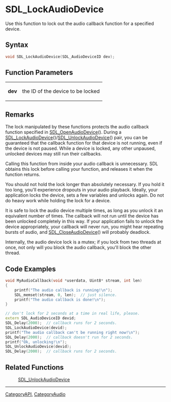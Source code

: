 = SDL_LockAudioDevice =

Use this function to lock out the audio callback function for a specified device.

== Syntax ==

<syntaxhighlight lang='c'>
void SDL_LockAudioDevice(SDL_AudioDeviceID dev);
</syntaxhighlight>

== Function Parameters ==

{|
|'''dev'''
|the ID of the device to be locked
|}

== Remarks ==

The lock manipulated by these functions protects the audio callback
function specified in [[SDL_OpenAudioDevice]](). During a
[[SDL_LockAudioDevice]]()/[[SDL_UnlockAudioDevice]]() pair, you can be
guaranteed that the callback function for that device is not running, even
if the device is not paused. While a device is locked, any other unpaused,
unlocked devices may still run their callbacks.

Calling this function from inside your audio callback is unnecessary. SDL
obtains this lock before calling your function, and releases it when the
function returns.

You should not hold the lock longer than absolutely necessary. If you hold
it too long, you'll experience dropouts in your audio playback. Ideally,
your application locks the device, sets a few variables and unlocks again.
Do not do heavy work while holding the lock for a device.

It is safe to lock the audio device multiple times, as long as you unlock
it an equivalent number of times. The callback will not run until the
device has been unlocked completely in this way. If your application fails
to unlock the device appropriately, your callback will never run, you might
hear repeating bursts of audio, and [[SDL_CloseAudioDevice]]() will
probably deadlock.

Internally, the audio device lock is a mutex; if you lock from two threads
at once, not only will you block the audio callback, you'll block the other
thread.

== Code Examples ==

<syntaxhighlight lang='c++'>
void MyAudioCallback(void *userdata, Uint8* stream, int len)
{
    printf("The audio callback is running!\n");
    SDL_memset(stream, 0, len);  // just silence.
    printf("The audio callback is done!\n");
}

// don't lock for 2 seconds at a time in real life, please.
extern SDL_AudioDeviceID devid;
SDL_Delay(2000);  // callback runs for 2 seconds.
SDL_LockAudioDevice(devid);
printf("The audio callback can't be running right now!\n");
SDL_Delay(2000);  // callback doesn't run for 2 seconds.
printf("Ok, unlocking!\n");
SDL_UnlockAudioDevice(devid);
SDL_Delay(2000);  // callback runs for 2 seconds.
</syntaxhighlight>

== Related Functions ==

:[[SDL_UnlockAudioDevice]]

----
[[CategoryAPI]], [[CategoryAudio]]


